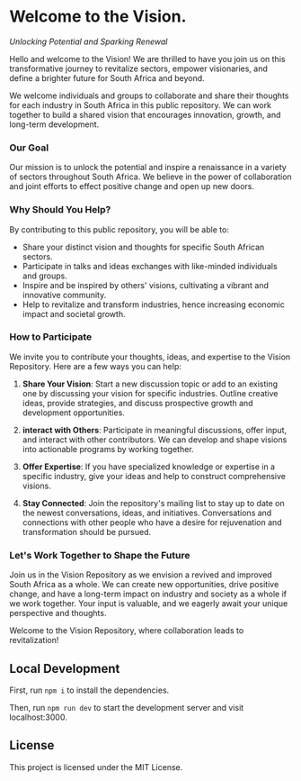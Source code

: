 # Welcome to the Vision.

_Unlocking Potential and Sparking Renewal_

Hello and welcome to the Vision! We are thrilled to have you join us on this transformative journey to revitalize sectors, empower visionaries, and define a brighter future for South Africa and beyond.

We welcome individuals and groups to collaborate and share their thoughts for each industry in South Africa in this public repository. We can work together to build a shared vision that encourages innovation, growth, and long-term development.

### Our Goal

Our mission is to unlock the potential and inspire a renaissance in a variety of sectors throughout South Africa. We believe in the power of collaboration and joint efforts to effect positive change and open up new doors.

### Why Should You Help?

By contributing to this public repository, you will be able to:

- Share your distinct vision and thoughts for specific South African sectors.
- Participate in talks and ideas exchanges with like-minded individuals and groups.
- Inspire and be inspired by others' visions, cultivating a vibrant and innovative community.
- Help to revitalize and transform industries, hence increasing economic impact and societal growth.

### How to Participate

We invite you to contribute your thoughts, ideas, and expertise to the Vision Repository. Here are a few ways you can help:

1. **Share Your Vision**: Start a new discussion topic or add to an existing one by discussing your vision for specific industries. Outline creative ideas, provide strategies, and discuss prospective growth and development opportunities.

2. **interact with Others**: Participate in meaningful discussions, offer input, and interact with other contributors. We can develop and shape visions into actionable programs by working together.

3. **Offer Expertise**: If you have specialized knowledge or expertise in a specific industry, give your ideas and help to construct comprehensive visions.

4. **Stay Connected**: Join the repository's mailing list to stay up to date on the newest conversations, ideas, and initiatives. Conversations and connections with other people who have a desire for rejuvenation and transformation should be pursued.

### Let's Work Together to Shape the Future

Join us in the Vision Repository as we envision a revived and improved South Africa as a whole. We can create new opportunities, drive positive change, and have a long-term impact on industry and society as a whole if we work together. Your input is valuable, and we eagerly await your unique perspective and thoughts.

Welcome to the Vision Repository, where collaboration leads to revitalization!

## Local Development

First, run `npm i` to install the dependencies.

Then, run `npm run dev` to start the development server and visit localhost:3000.

## License

This project is licensed under the MIT License.
